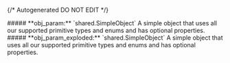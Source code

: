 {/* Autogenerated DO NOT EDIT  */}

<Collapsible>
    ##### **obj_param:** `shared.SimpleObject`
    A simple object that uses all our supported primitive types and enums and has optional properties.
    <Collapsible.Break/>
    <Simpleobject/>
</Collapsible>

<Collapsible>
    ##### **obj_param_exploded:** `shared.SimpleObject`
    A simple object that uses all our supported primitive types and enums and has optional properties.
    <Collapsible.Break/>
    <Simpleobject/>
</Collapsible>

